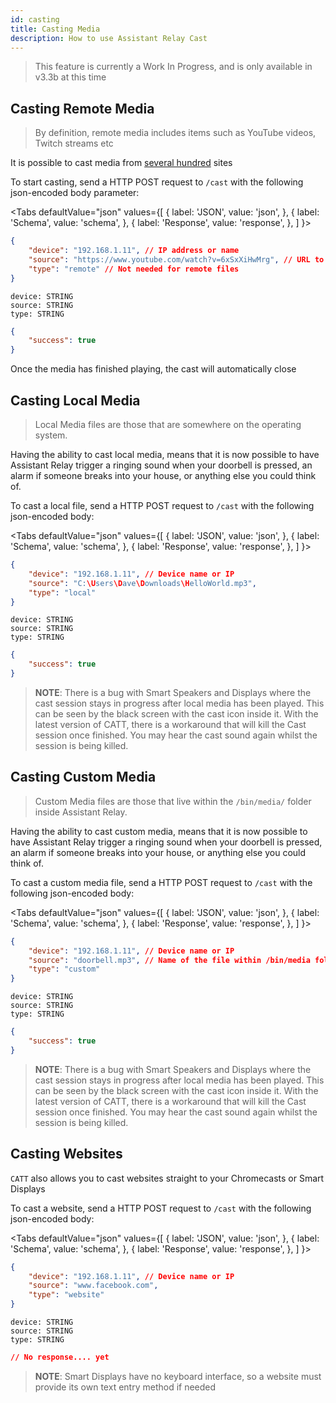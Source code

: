 ```yaml
---
id: casting
title: Casting Media
description: How to use Assistant Relay Cast
---
```



> This feature is currently a Work In Progress, and is only available in v3.3b at this time

## Casting Remote Media

> By definition, remote media includes items such as YouTube videos, Twitch streams etc

It is possible to cast media from [several hundred](https://ytdl-org.github.io/youtube-dl/supportedsites.html) sites

To start casting, send a HTTP POST request to `/cast` with the following json-encoded body parameter:

<Tabs
  defaultValue="json"
  values={[
    { label: 'JSON', value: 'json', },
    { label: 'Schema', value: 'schema', },
    { label: 'Response', value: 'response', },
  ]
}>
<TabItem value="json">

```json
{
	"device": "192.168.1.11", // IP address or name
	"source": "https://www.youtube.com/watch?v=6xSxXiHwMrg", // URL to media
	"type": "remote" // Not needed for remote files
}
```

</TabItem>
<TabItem value="schema">

```
device: STRING
source: STRING
type: STRING
```

</TabItem>
<TabItem value="response">

```json
{
    "success": true
}
```

</TabItem>
</Tabs>

Once the media has finished playing, the cast will automatically close

## Casting Local Media

> Local Media files are those that are somewhere on the operating system.

Having the ability to cast local media, means that it is now possible to have Assistant Relay trigger a ringing sound when your doorbell is pressed, an alarm if someone
breaks into your house, or anything else you could think of.

To cast a local file, send a HTTP POST request to `/cast` with the following json-encoded body:

<Tabs
  defaultValue="json"
  values={[
    { label: 'JSON', value: 'json', },
    { label: 'Schema', value: 'schema', },
    { label: 'Response', value: 'response', },
  ]
}>
<TabItem value="json">

```json
{
	"device": "192.168.1.11", // Device name or IP
	"source": "C:\Users\Dave\Downloads\HelloWorld.mp3",
	"type": "local"
}
```

</TabItem>
<TabItem value="schema">

```
device: STRING
source: STRING
type: STRING
```

</TabItem>
<TabItem value="response">

```json
{
    "success": true
}
```

</TabItem>
</Tabs>

> **NOTE**:  There is a bug with Smart Speakers and Displays where the cast session stays in progress after local media has been played.  This can be seen by the black screen with the cast icon inside it.  With the latest version of CATT, there is a workaround that will kill the Cast session once finished. You may hear the cast sound again whilst the session is being killed.

## Casting Custom Media

> Custom Media files are those that live within the `/bin/media/` folder inside Assistant Relay.

Having the ability to cast custom media, means that it is now possible to have Assistant Relay trigger a ringing sound when your doorbell is pressed, an alarm if someone
breaks into your house, or anything else you could think of.

To cast a custom media file, send a HTTP POST request to `/cast` with the following json-encoded body:

<Tabs
  defaultValue="json"
  values={[
    { label: 'JSON', value: 'json', },
    { label: 'Schema', value: 'schema', },
    { label: 'Response', value: 'response', },
  ]
}>
<TabItem value="json">

```json
{
	"device": "192.168.1.11", // Device name or IP
	"source": "doorbell.mp3", // Name of the file within /bin/media folder
	"type": "custom"
}
```

</TabItem>
<TabItem value="schema">

```
device: STRING
source: STRING
type: STRING
```

</TabItem>
<TabItem value="response">

```json
{
    "success": true
}
```

</TabItem>
</Tabs>

> **NOTE**:  There is a bug with Smart Speakers and Displays where the cast session stays in progress after local media has been played.  This can be seen by the black screen with the cast icon inside it.  With the latest version of CATT, there is a workaround that will kill the Cast session once finished. You may hear the cast sound again whilst the session is being killed.


## Casting Websites

`CATT` also allows you to cast websites straight to your Chromecasts or Smart Displays

To cast a website, send a HTTP POST request to `/cast` with the following json-encoded body:

<Tabs
  defaultValue="json"
  values={[
    { label: 'JSON', value: 'json', },
    { label: 'Schema', value: 'schema', },
    { label: 'Response', value: 'response', },
  ]
}>
<TabItem value="json">

```json
{
	"device": "192.168.1.11", // Device name or IP
	"source": "www.facebook.com",
	"type": "website"
}
```

</TabItem>
<TabItem value="schema">

```
device: STRING
source: STRING
type: STRING
```

</TabItem>
<TabItem value="response">

```json
// No response.... yet
```

</TabItem>
</Tabs>

> **NOTE**:  Smart Displays have no keyboard interface, so a website must provide its own text entry method if needed
